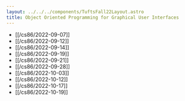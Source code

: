 ```yaml
---
layout: ../../../components/TuftsFall22Layout.astro 
title: Object Oriented Programming for Graphical User Interfaces
---
```


- [[/cs86/2022-09-07]]
- [[/cs86/2022-09-12]]
- [[/cs86/2022-09-14]]
- [[/cs86/2022-09-19]]
- [[/cs86/2022-09-21]]
- [[/cs86/2022-09-28]]
- [[/cs86/2022-10-03]]
- [[/cs86/2022-10-12]]
- [[/cs86/2022-10-17]]
- [[/cs86/2022-10-19]]